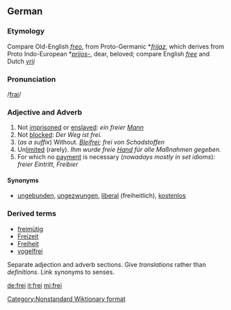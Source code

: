 ==German==
===Etymology===
Compare Old-English ''[[freo]]'', from Proto-Germanic *''[[frijaz]]'', which derives from Proto Indo-European *''[[prijos-]]'', dear, beloved; compare English ''[[free]]'' and Dutch ''[[vrij]]''

===Pronunciation===
/[[Pronunciation guide|frai]]/
===Adjective and Adverb===
# Not [[imprisoned]] or [[enslaved]]: ''ein freier [[Mann]]''
# Not [[blocked]]: ''Der Weg ist frei.''
# (''as a suffix'') Without. ''[[Blei]]frei; frei von Schadstoffen''
# Un[[limit]]ed (rarely). ''Ihm wurde freie [[Hand]] für alle Maßnahmen gegeben.''
# For which no [[payment]] is necessary (''nowadays mostly in set idioms''): ''freier Eintritt'', ''Freibier''

====Synonyms====
<!--for which senses?-->
*[[ungebunden]], [[ungezwungen]], [[liberal]] (freiheitlich), [[kostenlos]]

===Derived terms===
*[[freimütig]]
*[[Freizeit]]
*[[Freiheit]]
*[[vogelfrei]]

{{rfc}} Separate adjection and adverb sections.  Give ''translations'' rather than ''definitions''.  Link synonyms to senses.

[[de:frei]]
[[it:frei]]
[[mi:frei]]
[[Category:Nonstandard Wiktionary format]]<!-- 2 parts of speech in one heading -->